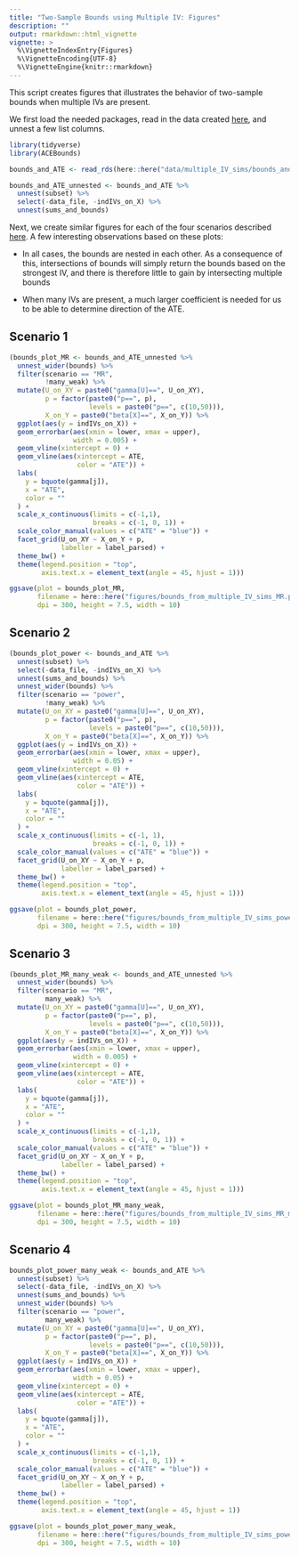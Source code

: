 ```yaml
---
title: "Two-Sample Bounds using Multiple IV: Figures"
description: ""
output: rmarkdown::html_vignette
vignette: >
  %\VignetteIndexEntry{Figures}
  %\VignetteEncoding{UTF-8}
  %\VignetteEngine{knitr::rmarkdown}
---
```


This script creates figures that illustrates the behavior of two-sample bounds when multiple IVs are present.

We first load the needed packages, read in the data created [here](articles/multiple_IVs_sims.html), and unnest a few list columns. 

```r
library(tidyverse)
library(ACEBounds)

bounds_and_ATE <- read_rds(here::here("data/multiple_IV_sims/bounds_and_ATE.Rds"))

bounds_and_ATE_unnested <- bounds_and_ATE %>%
  unnest(subset) %>%
  select(-data_file, -indIVs_on_X) %>%
  unnest(sums_and_bounds)
```

Next, we create similar figures for each of the four scenarios described [here](articles/multiple_IVs_sims.html). A few interesting observations based on these plots:

* In all cases, the bounds are nested in each other. As a consequence of this, intersections of bounds will simply return the bounds based on the strongest IV, and there is therefore little to gain by intersecting multiple bounds

* When many IVs are present, a much larger coefficient is needed for us to be able to determine direction of the ATE. 

## Scenario 1

```r
(bounds_plot_MR <- bounds_and_ATE_unnested %>%
  unnest_wider(bounds) %>%
  filter(scenario == "MR",
         !many_weak) %>%
  mutate(U_on_XY = paste0("gamma[U]==", U_on_XY),
         p = factor(paste0("p==", p),
                    levels = paste0("p==", c(10,50))),
         X_on_Y = paste0("beta[X]==", X_on_Y)) %>%
  ggplot(aes(y = indIVs_on_X)) +
  geom_errorbar(aes(xmin = lower, xmax = upper),
                width = 0.005) +
  geom_vline(xintercept = 0) +
  geom_vline(aes(xintercept = ATE,
                 color = "ATE")) +
  labs(
    y = bquote(gamma[j]),
    x = "ATE",
    color = ""
  ) +
  scale_x_continuous(limits = c(-1,1),
                     breaks = c(-1, 0, 1)) +
  scale_color_manual(values = c("ATE" = "blue")) +
  facet_grid(U_on_XY ~ X_on_Y + p,
             labeller = label_parsed) +
  theme_bw() +
  theme(legend.position = "top",
        axis.text.x = element_text(angle = 45, hjust = 1)))

ggsave(plot = bounds_plot_MR,
       filename = here::here("figures/bounds_from_multiple_IV_sims_MR.png"),
       dpi = 300, height = 7.5, width = 10)
```

## Scenario 2

```r
(bounds_plot_power <- bounds_and_ATE %>%
  unnest(subset) %>%
  select(-data_file, -indIVs_on_X) %>%
  unnest(sums_and_bounds) %>%
  unnest_wider(bounds) %>%
  filter(scenario == "power",
         !many_weak) %>%
  mutate(U_on_XY = paste0("gamma[U]==", U_on_XY),
         p = factor(paste0("p==", p),
                    levels = paste0("p==", c(10,50))),
         X_on_Y = paste0("beta[X]==", X_on_Y)) %>%
  ggplot(aes(y = indIVs_on_X)) +
  geom_errorbar(aes(xmin = lower, xmax = upper),
                width = 0.05) +
  geom_vline(xintercept = 0) +
  geom_vline(aes(xintercept = ATE,
                 color = "ATE")) +
  labs(
    y = bquote(gamma[j]),
    x = "ATE",
    color = ""
  ) +
  scale_x_continuous(limits = c(-1, 1),
                     breaks = c(-1, 0, 1)) +
  scale_color_manual(values = c("ATE" = "blue")) +
  facet_grid(U_on_XY ~ X_on_Y + p,
             labeller = label_parsed) +
  theme_bw() +
  theme(legend.position = "top",
        axis.text.x = element_text(angle = 45, hjust = 1)))

ggsave(plot = bounds_plot_power,
       filename = here::here("figures/bounds_from_multiple_IV_sims_power.png"),
       dpi = 300, height = 7.5, width = 10)
```


## Scenario 3

```r
(bounds_plot_MR_many_weak <- bounds_and_ATE_unnested %>%
  unnest_wider(bounds) %>%
  filter(scenario == "MR",
         many_weak) %>%
  mutate(U_on_XY = paste0("gamma[U]==", U_on_XY),
         p = factor(paste0("p==", p),
                    levels = paste0("p==", c(10,50))),
         X_on_Y = paste0("beta[X]==", X_on_Y)) %>%
  ggplot(aes(y = indIVs_on_X)) +
  geom_errorbar(aes(xmin = lower, xmax = upper),
                width = 0.005) +
  geom_vline(xintercept = 0) +
  geom_vline(aes(xintercept = ATE,
                 color = "ATE")) +
  labs(
    y = bquote(gamma[j]),
    x = "ATE",
    color = ""
  ) +
  scale_x_continuous(limits = c(-1,1),
                     breaks = c(-1, 0, 1)) +
  scale_color_manual(values = c("ATE" = "blue")) +
  facet_grid(U_on_XY ~ X_on_Y + p,
             labeller = label_parsed) +
  theme_bw() +
  theme(legend.position = "top",
        axis.text.x = element_text(angle = 45, hjust = 1)))

ggsave(plot = bounds_plot_MR_many_weak,
       filename = here::here("figures/bounds_from_multiple_IV_sims_MR_many_weak.png"),
       dpi = 300, height = 7.5, width = 10)
```

## Scenario 4

```r
bounds_plot_power_many_weak <- bounds_and_ATE %>%
  unnest(subset) %>%
  select(-data_file, -indIVs_on_X) %>%
  unnest(sums_and_bounds) %>%
  unnest_wider(bounds) %>%
  filter(scenario == "power",
         many_weak) %>%
  mutate(U_on_XY = paste0("gamma[U]==", U_on_XY),
         p = factor(paste0("p==", p),
                    levels = paste0("p==", c(10,50))),
         X_on_Y = paste0("beta[X]==", X_on_Y)) %>%
  ggplot(aes(y = indIVs_on_X)) +
  geom_errorbar(aes(xmin = lower, xmax = upper),
                width = 0.05) +
  geom_vline(xintercept = 0) +
  geom_vline(aes(xintercept = ATE,
                 color = "ATE")) +
  labs(
    y = bquote(gamma[j]),
    x = "ATE",
    color = ""
  ) +
  scale_x_continuous(limits = c(-1,1),
                     breaks = c(-1, 0, 1)) +
  scale_color_manual(values = c("ATE" = "blue")) +
  facet_grid(U_on_XY ~ X_on_Y + p,
             labeller = label_parsed) +
  theme_bw() +
  theme(legend.position = "top",
        axis.text.x = element_text(angle = 45, hjust = 1))

ggsave(plot = bounds_plot_power_many_weak,
       filename = here::here("figures/bounds_from_multiple_IV_sims_power_many_weak.png"),
       dpi = 300, height = 7.5, width = 10)
```

